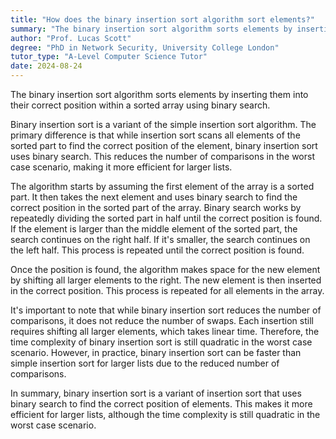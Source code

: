 ```yaml
---
title: "How does the binary insertion sort algorithm sort elements?"
summary: "The binary insertion sort algorithm sorts elements by inserting them into their correct position within a sorted array using binary search."
author: "Prof. Lucas Scott"
degree: "PhD in Network Security, University College London"
tutor_type: "A-Level Computer Science Tutor"
date: 2024-08-24
---
```


The binary insertion sort algorithm sorts elements by inserting them into their correct position within a sorted array using binary search.

Binary insertion sort is a variant of the simple insertion sort algorithm. The primary difference is that while insertion sort scans all elements of the sorted part to find the correct position of the element, binary insertion sort uses binary search. This reduces the number of comparisons in the worst case scenario, making it more efficient for larger lists.

The algorithm starts by assuming the first element of the array is a sorted part. It then takes the next element and uses binary search to find the correct position in the sorted part of the array. Binary search works by repeatedly dividing the sorted part in half until the correct position is found. If the element is larger than the middle element of the sorted part, the search continues on the right half. If it's smaller, the search continues on the left half. This process is repeated until the correct position is found.

Once the position is found, the algorithm makes space for the new element by shifting all larger elements to the right. The new element is then inserted in the correct position. This process is repeated for all elements in the array.

It's important to note that while binary insertion sort reduces the number of comparisons, it does not reduce the number of swaps. Each insertion still requires shifting all larger elements, which takes linear time. Therefore, the time complexity of binary insertion sort is still quadratic in the worst case scenario. However, in practice, binary insertion sort can be faster than simple insertion sort for larger lists due to the reduced number of comparisons.

In summary, binary insertion sort is a variant of insertion sort that uses binary search to find the correct position of elements. This makes it more efficient for larger lists, although the time complexity is still quadratic in the worst case scenario.
    